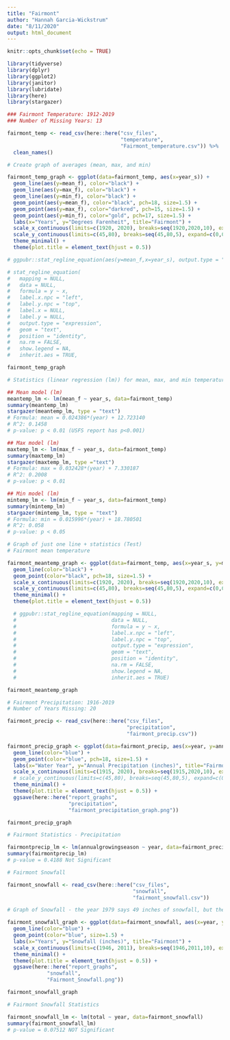 ```yaml
---
title: "Fairmont"
author: "Hannah Garcia-Wickstrum"
date: "8/11/2020"
output: html_document
---
```


```r
knitr::opts_chunk$set(echo = TRUE)
```

```r
library(tidyverse)
library(dplyr)
library(ggplot2)
library(janitor)
library(lubridate)
library(here)
library(stargazer)
```


```r
### Fairmont Temperature: 1912-2019
### Number of Missing Years: 13

fairmont_temp <- read_csv(here::here("csv_files",
                                     "temperature",
                                     "Fairmont_temperature.csv")) %>%
  clean_names()

# Create graph of averages (mean, max, and min)

fairmont_temp_graph <- ggplot(data=fairmont_temp, aes(x=year_s)) +
  geom_line(aes(y=mean_f), color="black") +
  geom_line(aes(y=max_f), color="black") +
  geom_line(aes(y=min_f), color="black") +
  geom_point(aes(y=mean_f), color="black", pch=18, size=1.5) +
  geom_point(aes(y=max_f), color="darkred", pch=15, size=1.5) +
  geom_point(aes(y=min_f), color="gold", pch=17, size=1.5) +
  labs(x="Years", y="Degrees Farenheit", title="Fairmont") +
  scale_x_continuous(limits=c(1920, 2020), breaks=seq(1920,2020,10), expand=c(0,1)) +
  scale_y_continuous(limits=c(45,80), breaks=seq(45,80,5), expand=c(0,0)) +
  theme_minimal() +
  theme(plot.title = element_text(hjust = 0.5))

# ggpubr::stat_regline_equation(aes(y=mean_f,x=year_s), output.type = "expression") 

# stat_regline_equation(
#   mapping = NULL,
#   data = NULL,
#   formula = y ~ x,
#   label.x.npc = "left",
#   label.y.npc = "top",
#   label.x = NULL,
#   label.y = NULL,
#   output.type = "expression",
#   geom = "text",
#   position = "identity",
#   na.rm = FALSE,
#   show.legend = NA,
#   inherit.aes = TRUE,

fairmont_temp_graph

```

```r
# Statistics (linear regression (lm)) for mean, max, and min temperatures in Fairmont

## Mean model (lm)
meantemp_lm <- lm(mean_f ~ year_s, data=fairmont_temp)
summary(meantemp_lm)
stargazer(meantemp_lm, type = "text")
# Formula: mean = 0.024386*(year) + 12.723140
# R^2: 0.1458 
# p-value: p < 0.01 (USFS report has p<0.001)

## Max model (lm)
maxtemp_lm <- lm(max_f ~ year_s, data=fairmont_temp)
summary(maxtemp_lm)
stargazer(maxtemp_lm, type ="text")
# Formula: max = 0.032428*(year) + 7.330187
# R^2: 0.2008
# p-value: p < 0.01

## Min model (lm)
mintemp_lm <- lm(min_f ~ year_s, data=fairmont_temp)
summary(mintemp_lm)
stargazer(mintemp_lm, type = "text")
# Formula: min = 0.015996*(year) + 18.780501
# R^2: 0.058
# p-value: p < 0.05

```


```r
# Graph of just one line + statistics (Test)
# Fairmont mean temperature

fairmont_meantemp_graph <- ggplot(data=fairmont_temp, aes(x=year_s, y=mean_f)) +
  geom_line(color="black") +
  geom_point(color="black", pch=18, size=1.5) +
  scale_x_continuous(limits=c(1920, 2020), breaks=seq(1920,2020,10), expand=c(0,1)) +
  scale_y_continuous(limits=c(45,80), breaks=seq(45,80,5), expand=c(0,0)) +
  theme_minimal() +
  theme(plot.title = element_text(hjust = 0.5))

  # ggpubr::stat_regline_equation(mapping = NULL, 
  #                               data = NULL,
  #                               formula = y ~ x, 
  #                               label.x.npc = "left",
  #                               label.y.npc = "top",
  #                               output.type = "expression",
  #                               geom = "text",
  #                               position = "identity",
  #                               na.rm = FALSE,
  #                               show.legend = NA,
  #                               inherit.aes = TRUE)

fairmont_meantemp_graph

```



```r
# Fairmont Precipitation: 1916-2019
# Number of Years Missing: 20

fairmont_precip <- read_csv(here::here("csv_files",
                                       "precipitation",
                                       "fairmont_precip.csv"))

fairmont_precip_graph <- ggplot(data=fairmont_precip, aes(x=year, y=annualgrowingseason)) +
  geom_line(color="blue") +
  geom_point(color="blue", pch=18, size=1.5) +
  labs(x="Water Year", y="Annual Precipitation (inches)", title="Fairmont") +
  scale_x_continuous(limits=c(1915, 2020), breaks=seq(1915,2020,10), expand=c(0,1)) +
  # scale_y_continuous(limits=c(45,80), breaks=seq(45,80,5), expand=c(0,0)) +
  theme_minimal() +
  theme(plot.title = element_text(hjust = 0.5)) +
  ggsave(here::here("report_graphs",
                    "precipitation",
                    "fairmont_precipitation_graph.png"))

fairmont_precip_graph
```

```r
# Fairmont Statistics - Precipitation

fairmontprecip_lm <- lm(annualgrowingseason ~ year, data=fairmont_precip)
summary(fairmontprecip_lm)
# p-value = 0.4188 Not Significant

```



```r
# Fairmont Snowfall

fairmont_snowfall <- read_csv(here::here("csv_files",
                                         "snowfall",
                                         "fairmont_snowfall.csv"))

# Graph of Snowfall - the year 1979 says 49 inches of snowfall, but the previous report doesn't have a datapoint that large...

fairmont_snowfall_graph <- ggplot(data=fairmont_snowfall, aes(x=year, y=total)) +
  geom_line(color="blue") +
  geom_point(color="blue", size=1.5) +
  labs(x="Years", y="Snowfall (inches)", title="Fairmont") +
  scale_x_continuous(limits=c(1946, 2011), breaks=seq(1946,2011,10), expand=c(0,1)) +
  theme_minimal() +
  theme(plot.title = element_text(hjust = 0.5)) +
  ggsave(here::here("report_graphs",
             "snowfall",
             "Fairmont_Snowfall.png"))

fairmont_snowfall_graph

```

```r
# Fairmont Snowfall Statistics

fairmont_snowfall_lm <- lm(total ~ year, data=fairmont_snowfall)
summary(fairmont_snowfall_lm)
# p-value = 0.07512 NOT Significant

```




